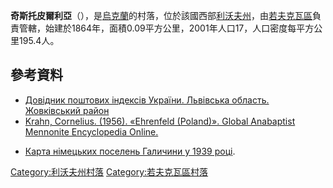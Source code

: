 {{coord|50|4|4|N|24|3|19|E|scale:30000|display=title}}

'''奇斯托皮爾利亞'''（{{lang-uk|Чистопілля}}），是[[烏克蘭|烏克蘭]]的村落，位於該國西部[[利沃夫州|利沃夫州]]，由[[若夫克瓦區|若夫克瓦區]]負責管轄，始建於1864年，面積0.09平方公里，2001年人口17，人口密度每平方公里195.4人。

==參考資料==
*[http://www.uaidx.com/13/280/index Довідник поштових індексів України. Львівська область. Жовківський район]{{Wayback|url=http://www.uaidx.com/13/280/index |date=20161003171007 }}
* [http://www.gameo.org/encyclopedia/contents/E461.html Krahn, Cornelius. (1956). «Ehrenfeld (Poland)». Global Anabaptist Mennonite Encyclopedia Online.]{{Wayback|url=http://www.gameo.org/encyclopedia/contents/E461.html |date=20130627200311 }}
* {{de}} [http://www.semanchuk.com/gen/maps/UnterschutzGalizienDeutscheMap.png Карта німецьких поселень Галичини у 1939 році]{{Wayback|url=http://www.semanchuk.com/gen/maps/UnterschutzGalizienDeutscheMap.png |date=20160325200041 }}.

{{DEFAULTSORT:Чистопілля}}
[[Category:利沃夫州村落|Category:利沃夫州村落]]
[[Category:若夫克瓦區村落|Category:若夫克瓦區村落]]


{{Lviv-geo-stub}}